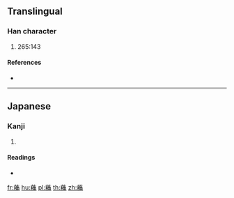 {{character info/new}}
==Translingual==

===Han character===
{{Han char|rn=140|rad=艸|as=17|sn=23|four=|canj=THDU}}

# 265:143

====References====
* {{Han ref|kx=1069.061|hdz=53326.071|uh=8612|ud=34322}}

----

==Japanese==

===Kanji===
{{ja-kanji|grade=|rs=艸17}}

# {{defn|lang=ja|sort=艸17}}

====Readings====
* {{ja-readings|on=|kun=[[はぎ]] (hagi)|nanori=}}

[[fr:蘒]]
[[hu:蘒]]
[[pl:蘒]]
[[th:蘒]]
[[zh:蘒]]